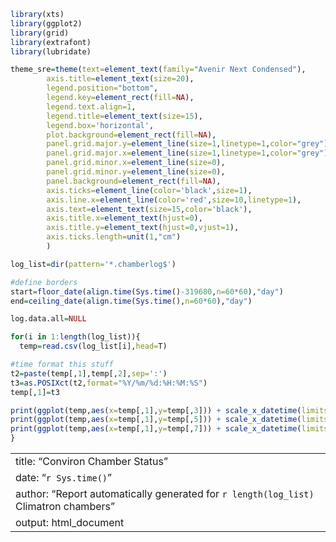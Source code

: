 

```r
library(xts)
library(ggplot2)
library(grid)
library(extrafont)
library(lubridate)
```

```r
theme_sre=theme(text=element_text(family="Avenir Next Condensed"),
        axis.title=element_text(size=20),
        legend.position="bottom",
        legend.key=element_rect(fill=NA),
        legend.text.align=1,
        legend.title=element_text(size=15),
        legend.box='horizontal',
        plot.background=element_rect(fill=NA),
        panel.grid.major.y=element_line(size=1,linetype=1,color="grey"),
        panel.grid.major.x=element_line(size=1,linetype=1,color="grey"),
        panel.grid.minor.x=element_line(size=0),
        panel.grid.minor.y=element_line(size=0),
        panel.background=element_rect(fill=NA),
        axis.ticks=element_line(color='black',size=1),
        axis.line.x=element_line(color='red',size=10,linetype=1),
        axis.text=element_text(size=15,color='black'),
        axis.title.x=element_text(hjust=0),
        axis.title.y=element_text(hjust=0,vjust=1),
        axis.ticks.length=unit(1,"cm")
        )

log_list=dir(pattern='*.chamberlog$')

#define borders
start=floor_date(align.time(Sys.time()-319680,n=60*60),"day")
end=ceiling_date(align.time(Sys.time(),n=60*60),"day")

log.data.all=NULL

for(i in 1:length(log_list)){
  temp=read.csv(log_list[i],head=T)

#time format this stuff
t2=paste(temp[,1],temp[,2],sep=':')
t3=as.POSIXct(t2,format="%Y/%m/%d:%H:%M:%S")
temp[,1]=t3

print(ggplot(temp,aes(x=temp[,1],y=temp[,3])) + scale_x_datetime(limits=c(start,end)) + geom_point() + theme_sre + xlab('Date') + ylab('Temp') + geom_point(aes(x=temp[,1],y=temp[,4]),colour='red',size=1) + ggtitle(paste(log_list[i],"Temp",sep=' ')))
print(ggplot(temp,aes(x=temp[,1],y=temp[,5])) + scale_x_datetime(limits=c(start,end)) + geom_point(color='#0033CC') + theme_sre + xlab('Date') + ylab('RH') + geom_point(aes(x=temp[,1],y=temp[,6]),colour='red',size=1) + ggtitle(paste(log_list[i],"Humidity",sep=' ')))
print(ggplot(temp,aes(x=temp[,1],y=temp[,7])) + scale_x_datetime(limits=c(start,end)) + geom_point(color='#009900') + theme_sre + xlab('Date') + ylab('PAR') + ggtitle(paste(log_list[i],"PAR",sep=' ')))
}
```

---
title: "Conviron Chamber Status"
date: "`r Sys.time()`"
author: "Report automatically generated for `r length(log_list)` Climatron chambers"
output: html_document
---
